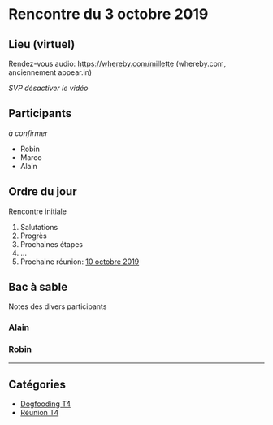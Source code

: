 # Rencontre du 3 octobre 2019

## Lieu (virtuel)

Rendez-vous audio: <https://whereby.com/millette> (whereby.com, anciennement appear.in)

_SVP désactiver le vidéo_

## Participants

_à confirmer_

- Robin
- Marco
- Alain

## Ordre du jour

Rencontre initiale

1. Salutations
1. Progrès
1. Prochaines étapes
1. ...
1. Prochaine réunion: [10 octobre 2019](/custom/reunion-2019-10-10)

## Bac à sable

Notes des divers participants

### Alain

### Robin

<hr />

## Catégories

- [Dogfooding T4](/custom/df-t4)
- [Réunion T4](/custom/meeting-t4)

